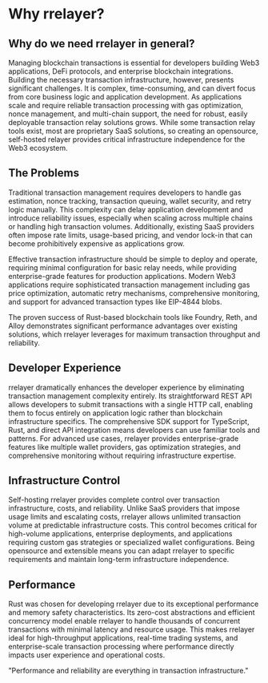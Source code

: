 # Why rrelayer?

## Why do we need rrelayer in general?

Managing blockchain transactions is essential for developers building Web3 applications, DeFi protocols, and enterprise blockchain integrations.
Building the necessary transaction infrastructure, however, presents significant challenges.
It is complex, time-consuming, and can divert focus from core business logic and application development.
As applications scale and require reliable transaction processing with gas optimization, nonce management, and multi-chain support, the need for robust, easily deployable transaction relay solutions grows.
While some transaction relay tools exist, most are proprietary SaaS solutions, so creating an opensource, self-hosted relayer provides critical infrastructure independence for the Web3 ecosystem.

## The Problems

Traditional transaction management requires developers to handle gas estimation, nonce tracking, transaction queuing, wallet security, and retry logic manually. This complexity can delay application development and introduce reliability issues, especially when scaling across multiple chains or handling high transaction volumes. Additionally, existing SaaS providers often impose rate limits, usage-based pricing, and vendor lock-in that can become prohibitively expensive as applications grow.

Effective transaction infrastructure should be simple to deploy and operate, requiring minimal configuration for basic relay needs, while providing enterprise-grade features for production applications. Modern Web3 applications require sophisticated transaction management including gas price optimization, automatic retry mechanisms, comprehensive monitoring, and support for advanced transaction types like EIP-4844 blobs.

The proven success of Rust-based blockchain tools like Foundry, Reth, and Alloy demonstrates significant performance advantages over existing solutions, which rrelayer leverages for maximum transaction throughput and reliability.

## Developer Experience

rrelayer dramatically enhances the developer experience by eliminating transaction management complexity entirely.
Its straightforward REST API allows developers to submit transactions with a single HTTP call, enabling them to focus entirely on application logic rather than blockchain infrastructure specifics.
The comprehensive SDK support for TypeScript, Rust, and direct API integration means developers can use familiar tools and patterns.
For advanced use cases, rrelayer provides enterprise-grade features like multiple wallet providers, gas optimization strategies, and comprehensive monitoring without requiring infrastructure expertise.

## Infrastructure Control

Self-hosting rrelayer provides complete control over transaction infrastructure, costs, and reliability.
Unlike SaaS providers that impose usage limits and escalating costs, rrelayer allows unlimited transaction volume at predictable infrastructure costs.
This control becomes critical for high-volume applications, enterprise deployments, and applications requiring custom gas strategies or specialized wallet configurations.
Being opensource and extensible means you can adapt rrelayer to specific requirements and maintain long-term infrastructure independence.

## Performance

Rust was chosen for developing rrelayer due to its exceptional performance and memory safety characteristics. Its zero-cost abstractions and efficient concurrency model enable rrelayer to handle thousands of concurrent transactions with minimal latency and resource usage. This makes rrelayer ideal for high-throughput applications, real-time trading systems, and enterprise-scale transaction processing where performance directly impacts user experience and operational costs.

"Performance and reliability are everything in transaction infrastructure."
